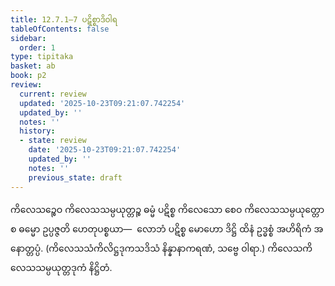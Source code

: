 ```yaml
---
title: 12.7.1–7 ပဋိစ္စာဒိဝါရ
tableOfContents: false
sidebar:
  order: 1
type: tipitaka
basket: ab
book: p2
review:
  current: review
  updated: '2025-10-23T09:21:07.742254'
  updated_by: ''
  notes: ''
  history:
  - state: review
    date: '2025-10-23T09:21:07.742254'
    updated_by: ''
    notes: ''
    previous_state: draft
---
```



<ReviewStatus review={frontmatter.review} showDetails={true} />

<HypothesisAnnotation frontmatter={frontmatter} />

<DynamicBreadcrumb />

<Division number="97" book="p2" e="ch" v="38" p="406">

<Paragraph number="4051" book="p2">
ကိလေသဉ္စေဝ ကိလေသသမ္ပယုတ္တဉ္စ ဓမ္မံ ပဋိစ္စ ကိလေသော စေဝ ကိလေသသမ္ပယုတ္တော စ ဓမ္မော ဥပ္ပဇ္ဇတိ ဟေတုပစ္စယာ—  လောဘံ ပဋိစ္စ မောဟော ဒိဋ္ဌိ ထိနံ ဥဒ္ဓစ္စံ အဟိရိကံ အနောတ္တပ္ပံ. (ကိလေသသံကိလိဋ္ဌဒုကသဒိသံ နိန္နာနာကရဏံ, သဗ္ဗေ ဝါရာ.)

</Paragraph>
</Division>

<Paragraph number="4052" type="center" book="p2">
ကိလေသကိလေသသမ္ပယုတ္တဒုကံ နိဋ္ဌိတံ.
</Paragraph>